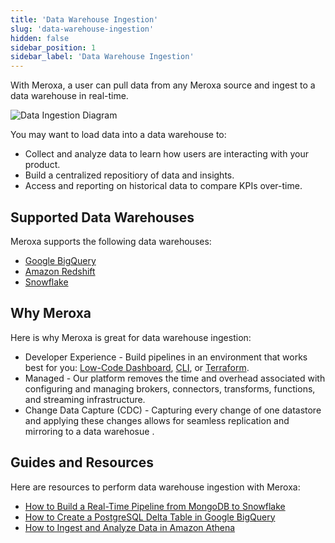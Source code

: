 ```yaml
---
title: 'Data Warehouse Ingestion'
slug: 'data-warehouse-ingestion'
hidden: false
sidebar_position: 1
sidebar_label: 'Data Warehouse Ingestion'
---
```


With Meroxa, a user can pull data from any Meroxa source and ingest to a data warehouse in real-time.

![Data Ingestion Diagram](/images/docs/introduction/cdc-etl.png)

You may want to load data into a data warehouse to:

-   Collect and analyze data to learn how users are interacting with your product.
-   Build a centralized repositiory of data and insights.
-   Access and reporting on historical data to compare KPIs over-time.

## Supported Data Warehouses

Meroxa supports the following data warehouses:

-   [Google BigQuery](https://docs.meroxa.com/docs/destinations/bigquery/overview)
-   [Amazon Redshift](https://docs.meroxa.com/docs/destinations/redshift)
-   [Snowflake](https://docs.meroxa.com/docs/destinations/snowflake)

## Why Meroxa

Here is why Meroxa is great for data warehouse ingestion:

-   Developer Experience - Build pipelines in an environment that works best for you: [Low-Code Dashboard](/docs/introduction/building-pipelines/dashboard), [CLI](/docs/introduction/building-pipelines/cli), or [Terraform](/docs/introduction/building-pipelines/terraform).
-   Managed - Our platform removes the time and overhead associated with configuring and managing brokers, connectors, transforms, functions, and streaming infrastructure.
-   Change Data Capture (CDC) - Capturing every change of one datastore and applying these changes allows for seamless replication and mirroring to a data warehosue .

## Guides and Resources

Here are resources to perform data warehouse ingestion with Meroxa:

-   [How to Build a Real-Time Pipeline from MongoDB to Snowflake](https://docs.meroxa.com/getting-started?src=mongodb&dest=snowflakedb)
-   [How to Create a PostgreSQL Delta Table in Google BigQuery](https://docs.meroxa.com/guides/how-to-create-a-delta-table-in-google-bigquery-from-postgresql)
-   [How to Ingest and Analyze Data in Amazon Athena](/guides/how-to-ingest-and-analyze-data-in-amazon-athena)
